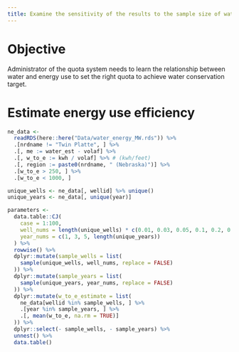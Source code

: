 ```yaml
---
title: Examine the sensitivity of the results to the sample size of water-energy data
---
```


# Objective

Administrator of the quota system needs to learn the relationship between water and energy use to set the right quota to achieve water conservation target. 

# Estimate energy use efficiency

```r
ne_data <-
  readRDS(here::here("Data/water_energy_MW.rds")) %>%
  .[nrdname != "Twin Platte", ] %>%
  .[, me := water_est - volaf] %>%
  .[, w_to_e := kwh / volaf] %>% # (kwh/feet)
  .[, region := paste0(nrdname, " (Nebraska)")] %>%
  .[w_to_e > 250, ] %>%
  .[w_to_e < 1000, ]

```

```r

unique_wells <- ne_data[, wellid] %>% unique()
unique_years <- ne_data[, unique(year)]

parameters <-
  data.table::CJ(
    case = 1:100,
    well_nums = length(unique_wells) * c(0.01, 0.03, 0.05, 0.1, 0.2, 0.5),
    year_nums = c(1, 3, 5, length(unique_years))
  ) %>%
  rowwise() %>%
  dplyr::mutate(sample_wells = list(
    sample(unique_wells, well_nums, replace = FALSE)
  )) %>%
  dplyr::mutate(sample_years = list(
    sample(unique_years, year_nums, replace = FALSE)
  )) %>%
  dplyr::mutate(w_to_e_estimate = list(
    ne_data[wellid %in% sample_wells, ] %>%
    .[year %in% sample_years, ] %>%
    .[, mean(w_to_e, na.rm = TRUE)]
  )) %>%
  dplyr::select(- sample_wells, - sample_years) %>%
  unnest() %>%
  data.table()
```


